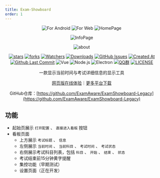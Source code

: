```yaml
---
title: Exam-Showboard
order: 1
---
```


<div align="center">

![For Android](images/for-android.png)
![For Web](images/for-web.png)
![HomePage](images/HomePage.png)

![InfoPage](images/InfoPage.png)

![about](images/about.png)

[![stars](https://img.shields.io/github/stars/ExamAware/ExamShowboard-Legacy?label=Stars)](https://github.com/ExamAware/ExamShowboard-Legacy/stargazers) [![forks](https://img.shields.io/github/forks/ExamAware/ExamShowboard-Legacy?label=Forks)](https://github.com/ExamAware/ExamShowboard-Legacy/forks) [![Watchers](https://img.shields.io/github/watchers/ExamAware/ExamShowboard-Legacy?style=social)](https://github.com/ExamAware/ExamShowboard-Legacy/watchers) [![Downloads](https://img.shields.io/github/downloads/ExamAware/ExamShowboard-Legacy/total?style=social&label=Downloads&logo=github)](https://github.com/ExamAware/ExamShowboard-Legacy/releases) [![GitHub Issues](https://img.shields.io/github/issues-search/ExamAware/ExamShowboard-Legacy?query=is%3Aopen&style=flat&logo=github&label=Issues&color=%233fb950)](https://github.com/ExamAware/ExamShowboard-Legacy/issues) [![Created At](https://img.shields.io/github/created-at/ExamAware/ExamShowboard-Legacy)](https://github.com/ExamAware/ExamShowboard-Legacy) [![Github Last Commit](https://img.shields.io/github/last-commit/ExamAware/ExamShowboard-Legacy)](https://github.com/ExamAware/ExamShowboard-Legacy/commits/master) ![Vue](https://img.shields.io/badge/Vue-4FC08D?logo=vue.js&logoColor=white&style=flat) ![Node.js](https://img.shields.io/badge/Node.js-339933?logo=node.js&logoColor=white&style=flat) ![Electron](https://img.shields.io/badge/Electron-47848F?logo=electron&logoColor=white&style=flat) [![QQ群](https://img.shields.io/badge/-QQ%E7%BE%A4%EF%BD%9C901670561-blue?style=flat&logo=QQ&logoColor=white)](https://qm.qq.com/q/zDiEipHsaI)
[![LICENSE](https://img.shields.io/badge/License-GPL--3.0-red.svg 'LICENSE')](https://github.com/ExamAware/ExamShowboard-Legacy/blob/master/LICENSE)

一款显示当前时间与考试详细信息的显示工具

[网页版在线体验](http://examboard.cn/)｜[更多平台下载](https://www.123912.com/s/0l7bVv-6HdAh)

GitHub仓库：[https://github.com/ExamAware/ExamShowboard-Legacy](https://github.com/ExamAware/ExamShowboard-Legacy)

</div>

## 功能

- 起始页展示 `打开配置` 、 `直接进入看板` 按钮
- 看板页面
  - 上方展示 `考试标题` 、 `信息`
  - 左侧展示 `当前时间` 、 `当前科目` 、 `考试时间` 、 `考试状态`
  - 右侧展示考试科目列表，包括 `科目` 、 `开始` 、 `结束` 、 `状态`
  - 考试结束前15分钟黄字提醒
  - 集控功能（早期测试）
  - 设置页面（正在开发）
